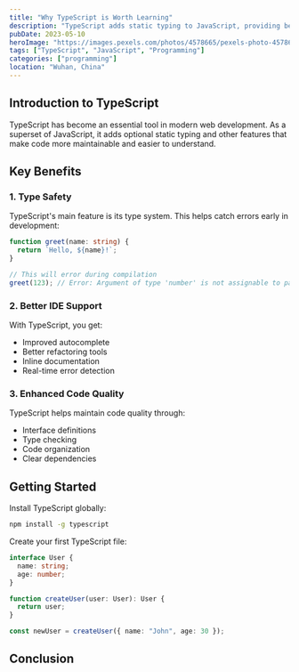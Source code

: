 ```yaml
---
title: "Why TypeScript is Worth Learning"
description: "TypeScript adds static typing to JavaScript, providing better tooling, more robust code, and improved developer experience."
pubDate: 2023-05-10
heroImage: "https://images.pexels.com/photos/4578665/pexels-photo-4578665.jpeg"
tags: ["TypeScript", "JavaScript", "Programming"]
categories: ["programming"]
location: "Wuhan, China"
---
```


## Introduction to TypeScript

TypeScript has become an essential tool in modern web development. As a superset of JavaScript, it adds optional static typing and other features that make code more maintainable and easier to understand.

## Key Benefits

### 1. Type Safety

TypeScript's main feature is its type system. This helps catch errors early in development:

```typescript
function greet(name: string) {
  return `Hello, ${name}!`;
}

// This will error during compilation
greet(123); // Error: Argument of type 'number' is not assignable to parameter of type 'string'
```

### 2. Better IDE Support

With TypeScript, you get:
- Improved autocomplete
- Better refactoring tools
- Inline documentation
- Real-time error detection

### 3. Enhanced Code Quality

TypeScript helps maintain code quality through:
- Interface definitions
- Type checking
- Code organization
- Clear dependencies

## Getting Started

Install TypeScript globally:

```bash
npm install -g typescript
```

Create your first TypeScript file:

```typescript
interface User {
  name: string;
  age: number;
}

function createUser(user: User): User {
  return user;
}

const newUser = createUser({ name: "John", age: 30 });
```

## Conclusion

